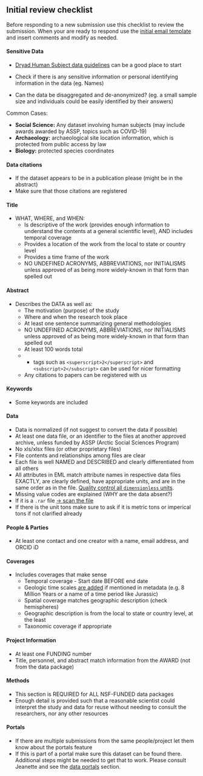 ## Initial review checklist

Before responding to a new submission use this checklist to review the submission. When your are ready to respond use the <a href = 'https://nceas.github.io/datateam-training/reference/email-templates.html' target='_blank'>initial email template</a> and insert comments and modify as needed.

#### Sensitive Data

- [Dryad Human Subject data guidelines](https://datadryad.org/docs/HumanSubjectsData.pdf) can be a good place to start

- Check if there is any sensitive information or personal identifying information in the data (eg. Names)
- Can the data be disaggregated and de-anonymized? (eg. a small sample size and individuals could be easily identified by their answers)
    
Common Cases:

- **Social Science:** Any dataset involving human subjects (may include awards awarded by ASSP, topics such as COVID-19)
- **Archaeology:** archaeological site location information, which is protected from public access by law
- **Biology:** protected species coordinates

#### Data citations
- If the dataset appears to be in a publication please (might be in the abstract)
- Make sure that those citations are registered

#### Title
  + WHAT, WHERE, and WHEN:  
    - Is descriptive of the work (provides enough information to understand the contents at a general scientific level), AND includes temporal coverage
    - Provides a location of the work from the local to state or country level
    - Provides a time frame of the work
    - NO UNDEFINED ACRONYMS, ABBREVIATIONS, nor INITIALISMS unless approved of as being more widely-known in that form than spelled out

#### Abstract
  + Describes the DATA as well as:
    - The motivation (purpose) of the study
    - Where and when the research took place
    - At least one sentence summarizing general methodologies
    - NO UNDEFINED ACRONYMS, ABBREVIATIONS, nor INITIALISMS unless approved of as being more widely-known in that form than spelled out
    - At least 100 words total
    - - tags such as  `<superscript>2</superscript>` and `<subscript>2</subscript>` can be used for nicer formatting
    - Any citations to papers can be registered with us

#### Keywords
  + Some keywords are included

#### Data
  + Data is normalized (if not suggest to convert the data if possible)
  + At least one data file, or an identifier to the files at another approved archive, unless funded by ASSP (Arctic Social Sciences Program)
  + No xls/xlsx files (or other proprietary files)
  + File contents and relationships among files are clear
  + Each file is well NAMED and DESCRIBED and clearly differentiated from all others
  + All attributes in EML match attribute names in respective data files EXACTLY, are clearly defined, have appropriate units, and are in the same order as in the file. <a href = 'https://nceas.github.io/datateam-training/reference/assess-attributes.html' target='_blank'>Quality control all `dimensionless` units</a>.
  + Missing value codes are explained (WHY are the data absent?)
  + If it is a `.rar` file <a href = 'https://nceas.github.io/datateam-training/reference/scan-rar-files.html' target='_blank'> -> scan the file</a>
  + If there is the unit tons make sure to ask if it is metric tons or imperical tons if not clarified already

#### People & Parties
  + At least one contact and one creator with a name, email address, and ORCID iD

#### Coverages
  + Includes coverages that make sense
    - Temporal coverage - Start date BEFORE end date
    - Geologic time scales <a href = 'https://nceas.github.io/datateam-training/reference/set-coverages.html' target='_blank'>are added</a> if mentioned in metadata (e.g. 8 Million Years or a name of a time period like Jurassic)
    - Spatial coverage matches geographic description (check hemispheres)
    - Geographic description is from the local to state or country level, at the least
    - Taxonomic coverage if appropriate

#### Project Information
  + At least one FUNDING number
  + Title, personnel, and abstract match information from the AWARD (not from the data package)

#### Methods
  + This section is REQUIRED for ALL NSF-FUNDED data packages
  + Enough detail is provided such that a reasonable scientist could interpret the study and data for reuse without needing to consult the researchers, nor any other resources

#### Portals
  + If there are multiple submissions from the same people/project let them know about the portals feature
  + If this is part of a portal make sure this dataset can be found there. Additional steps might be needed to get that to work. Please consult Jeanette and see the [data portals](https://nceas.github.io/datateam-training/reference/data-portals-1.html) section.
